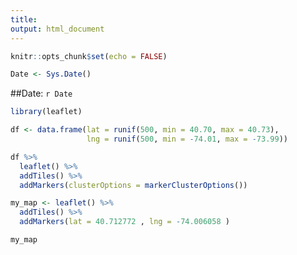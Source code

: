 ```yaml
---
title: 
output: html_document
---
```


```r
knitr::opts_chunk$set(echo = FALSE)
```

```r
Date <- Sys.Date()
```


##Date: `r Date`
```r
library(leaflet)

df <- data.frame(lat = runif(500, min = 40.70, max = 40.73),
                 lng = runif(500, min = -74.01, max = -73.99))

df %>% 
  leaflet() %>% 
  addTiles() %>%
  addMarkers(clusterOptions = markerClusterOptions())


```

```r

my_map <- leaflet() %>% 
  addTiles() %>% 
  addMarkers(lat = 40.712772 , lng = -74.006058	)

my_map

```


